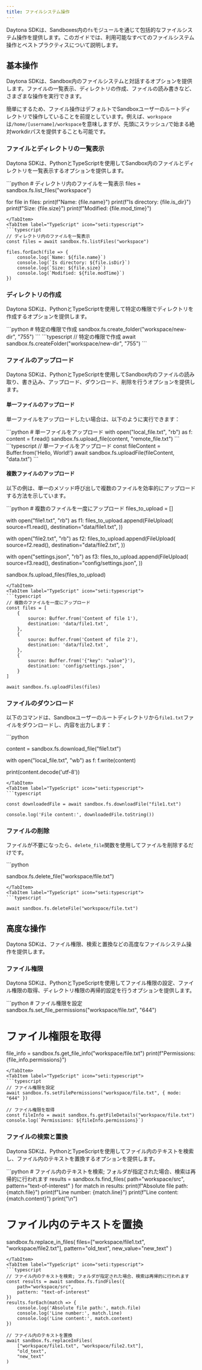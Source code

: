 ```yaml
---
title: ファイルシステム操作
---
```



Daytona SDKは、Sandboxes内の`fs`モジュールを通じて包括的なファイルシステム操作を提供します。このガイドでは、利用可能なすべてのファイルシステム操作とベストプラクティスについて説明します。

## 基本操作

Daytona SDKは、Sandbox内のファイルシステムと対話するオプションを提供します。ファイルの一覧表示、ディレクトリの作成、ファイルの読み書きなど、さまざまな操作を実行できます。

簡単にするため、ファイル操作はデフォルトでSandboxユーザーのルートディレクトリで操作していることを前提としています。例えば、`workspace`は`/home/[username]/workspace`を意味しますが、先頭にスラッシュ`/`で始まる絶対workdirパスを提供することも可能です。

### ファイルとディレクトリの一覧表示

Daytona SDKは、PythonとTypeScriptを使用してSandbox内のファイルとディレクトリを一覧表示するオプションを提供します。

<Tabs>
<TabItem label="Python" icon="seti:python">
```python
# ディレクトリ内のファイルを一覧表示
files = sandbox.fs.list_files("workspace")

for file in files:
    print(f"Name: {file.name}")
    print(f"Is directory: {file.is_dir}")
    print(f"Size: {file.size}")
    print(f"Modified: {file.mod_time}")

```
</TabItem>
<TabItem label="TypeScript" icon="seti:typescript">
```typescript
// ディレクトリ内のファイルを一覧表示
const files = await sandbox.fs.listFiles("workspace")

files.forEach(file => {
    console.log(`Name: ${file.name}`)
    console.log(`Is directory: ${file.isDir}`)
    console.log(`Size: ${file.size}`)
    console.log(`Modified: ${file.modTime}`)
})
```

</TabItem>
</Tabs>

### ディレクトリの作成

Daytona SDKは、PythonとTypeScriptを使用して特定の権限でディレクトリを作成するオプションを提供します。

<Tabs>
<TabItem label="Python" icon="seti:python">
```python
# 特定の権限で作成
sandbox.fs.create_folder("workspace/new-dir", "755")
```
</TabItem>
<TabItem label="TypeScript" icon="seti:typescript">
```typescript
// 特定の権限で作成
await sandbox.fs.createFolder("workspace/new-dir", "755")
```

</TabItem>
</Tabs>

### ファイルのアップロード

Daytona SDKは、PythonとTypeScriptを使用してSandbox内のファイルの読み取り、書き込み、アップロード、ダウンロード、削除を行うオプションを提供します。

#### 単一ファイルのアップロード

単一ファイルをアップロードしたい場合は、以下のように実行できます：

<Tabs>
<TabItem label="Python" icon="seti:python">
```python
# 単一ファイルをアップロード
with open("local_file.txt", "rb") as f:
    content = f.read()
sandbox.fs.upload_file(content, "remote_file.txt")
```
</TabItem>
<TabItem label="TypeScript" icon="seti:typescript">
```typescript
// 単一ファイルをアップロード
const fileContent = Buffer.from('Hello, World!')
await sandbox.fs.uploadFile(fileContent, "data.txt")
```

</TabItem>
</Tabs>

#### 複数ファイルのアップロード

以下の例は、単一のメソッド呼び出しで複数のファイルを効率的にアップロードする方法を示しています。

<Tabs>
<TabItem label="Python" icon="seti:python">
```python
# 複数のファイルを一度にアップロード
files_to_upload = []

with open("file1.txt", "rb") as f1:
    files_to_upload.append(FileUpload(
        source=f1.read(),
        destination="data/file1.txt",
    ))

with open("file2.txt", "rb") as f2:
    files_to_upload.append(FileUpload(
        source=f2.read(),
        destination="data/file2.txt",
    ))

with open("settings.json", "rb") as f3:
    files_to_upload.append(FileUpload(
        source=f3.read(),
        destination="config/settings.json",
    ))

sandbox.fs.upload_files(files_to_upload)

```
</TabItem>
<TabItem label="TypeScript" icon="seti:typescript">
```typescript
// 複数のファイルを一度にアップロード
const files = [
    {
        source: Buffer.from('Content of file 1'),
        destination: 'data/file1.txt',
    },
    {
        source: Buffer.from('Content of file 2'),
        destination: 'data/file2.txt',
    },
    {
        source: Buffer.from('{"key": "value"}'),
        destination: 'config/settings.json',
    }
]

await sandbox.fs.uploadFiles(files)
```

</TabItem>
</Tabs>

### ファイルのダウンロード

以下のコマンドは、Sandboxユーザーのルートディレクトリから`file1.txt`ファイルをダウンロードし、内容を出力します：

<Tabs>
<TabItem label="Python" icon="seti:python">
```python

content = sandbox.fs.download_file("file1.txt")

with open("local_file.txt", "wb") as f:
    f.write(content)

print(content.decode('utf-8'))

```
</TabItem>
<TabItem label="TypeScript" icon="seti:typescript">
```typescript

const downloadedFile = await sandbox.fs.downloadFile("file1.txt")

console.log('File content:', downloadedFile.toString())

```

</TabItem>
</Tabs>

### ファイルの削除

ファイルが不要になったら、`delete_file`関数を使用してファイルを削除するだけです。

<Tabs>
<TabItem label="Python" icon="seti:python">
```python

sandbox.fs.delete_file("workspace/file.txt")

```
</TabItem>
<TabItem label="TypeScript" icon="seti:typescript">
```typescript

await sandbox.fs.deleteFile("workspace/file.txt")
```

</TabItem>
</Tabs>

## 高度な操作

Daytona SDKは、ファイル権限、検索と置換などの高度なファイルシステム操作を提供します。

### ファイル権限

Daytona SDKは、PythonとTypeScriptを使用してファイル権限の設定、ファイル権限の取得、ディレクトリ権限の再帰的設定を行うオプションを提供します。

<Tabs>
<TabItem label="Python" icon="seti:python">
```python
# ファイル権限を設定
sandbox.fs.set_file_permissions("workspace/file.txt", "644")

# ファイル権限を取得

file_info = sandbox.fs.get_file_info("workspace/file.txt")
print(f"Permissions: {file_info.permissions}")

```
</TabItem>
<TabItem label="TypeScript" icon="seti:typescript">
```typescript
// ファイル権限を設定
await sandbox.fs.setFilePermissions("workspace/file.txt", { mode: "644" })

// ファイル権限を取得
const fileInfo = await sandbox.fs.getFileDetails("workspace/file.txt")
console.log(`Permissions: ${fileInfo.permissions}`)
```

</TabItem>
</Tabs>

### ファイルの検索と置換

Daytona SDKは、PythonとTypeScriptを使用してファイル内のテキストを検索し、ファイル内のテキストを置換するオプションを提供します。

<Tabs>
<TabItem label="Python" icon="seti:python">
```python
# ファイル内のテキストを検索; フォルダが指定された場合、検索は再帰的に行われます
results = sandbox.fs.find_files(
    path="workspace/src",
    pattern="text-of-interest"
)
for match in results:
    print(f"Absolute file path: {match.file}")
    print(f"Line number: {match.line}")
    print(f"Line content: {match.content}")
    print("\n")

# ファイル内のテキストを置換

sandbox.fs.replace_in_files(
    files=["workspace/file1.txt", "workspace/file2.txt"],
    pattern="old_text",
    new_value="new_text"
)

```
</TabItem>
<TabItem label="TypeScript" icon="seti:typescript">
```typescript
// ファイル内のテキストを検索; フォルダが指定された場合、検索は再帰的に行われます
const results = await sandbox.fs.findFiles({
    path="workspace/src",
    pattern: "text-of-interest"
})
results.forEach(match => {
    console.log('Absolute file path:', match.file)
    console.log('Line number:', match.line)
    console.log('Line content:', match.content)
})

// ファイル内のテキストを置換
await sandbox.fs.replaceInFiles(
    ["workspace/file1.txt", "workspace/file2.txt"],
    "old_text",
    "new_text"
)
```

</TabItem>
</Tabs>
